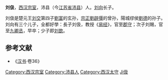 '''刘伋'''，[[西汉|西汉]][[宗室|宗室]]，沛县（今[[江苏省|江苏省]][[沛县|沛县]]）人。[[刘向|刘向]]长子。

刘伋是楚元王[[刘交|刘交]]第四子[[劉富_(西汉)|劉富]]的玄孙，[[宗正|宗正]][[劉辟彊_(宗正)|劉辟彊]]的曾孙，陽城缪侯[[劉德_(陽城侯)|劉德]]的孙子。刘向有三个儿子，全都好學：長子刘伋，教授《[[易经|易经]]》，官至[[郡守|郡守]]；次子刘賜，官至[[九卿|九卿]][[丞|丞]]，早卒；少子即[[刘歆|刘歆]]。

==参考文献==
*《[[汉书|汉书]]·卷36》

{{DEFAULTSORT:L}}

[[Category:西汉宗室|Category:西汉宗室]]
[[Category:沛县人|Category:沛县人]]
[[Category:西汉太守|Category:西汉太守]]
[[Category:刘姓|Ji伋]]